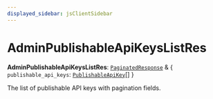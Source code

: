 ```yaml
---
displayed_sidebar: jsClientSidebar
---
```



# AdminPublishableApiKeysListRes

 **AdminPublishableApiKeysListRes**: [`PaginatedResponse`](../interfaces/internal.PaginatedResponse.mdx) & { `publishable_api_keys`: [`PublishableApiKey`](../classes/internal.PublishableApiKey.mdx)[]  }

The list of publishable API keys with pagination fields.
